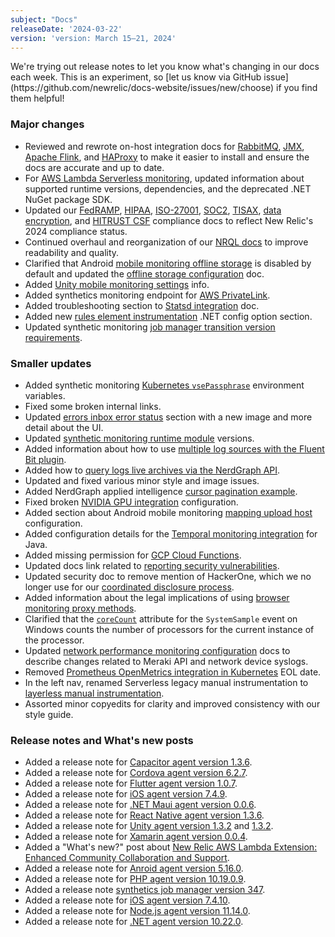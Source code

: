 ```yaml
---
subject: "Docs"
releaseDate: '2024-03-22'
version: 'version: March 15–21, 2024'
---
```


<Callout variant="important">
  We're trying out release notes to let you know what's changing in our docs each week. This is an experiment, so [let us know via GitHub issue](https://github.com/newrelic/docs-website/issues/new/choose) if you find them helpful!
</Callout>

### Major changes

* Reviewed and rewrote on-host integration docs for [RabbitMQ](/install/rabbitmq/), [JMX](/install/jmx/), [Apache Flink](/install/apache-flink/), and [HAProxy](/install/haproxy/) to make it easier to install and ensure the docs are accurate and up to date.
* For [AWS Lambda Serverless monitoring](/docs/serverless-function-monitoring/aws-lambda-monitoring/get-started/compatibility-requirements-aws-lambda-monitoring/), updated information about supported runtime versions, dependencies, and the deprecated .NET NuGet package SDK.
* Updated our [FedRAMP](/docs/security/security-privacy/compliance/certificates-standards-regulations/fedramp-moderate/), [HIPAA](/docs/security/security-privacy/compliance/certificates-standards-regulations/hipaa/), [ISO-27001](/docs/security/security-privacy/compliance/certificates-standards-regulations/iso-27001/), [SOC2](/docs/security/security-privacy/compliance/certificates-standards-regulations/soc2/), [TISAX](/docs/security/security-privacy/compliance/certificates-standards-regulations/tisax/), [data encryption](/docs/security/security-privacy/compliance/data-encryption/), and [HITRUST CSF](/docs/security/security-privacy/compliance/hitrust/) compliance docs to reflect New Relic's 2024 compliance status.
* Continued overhaul and reorganization of our [NRQL docs](/docs/nrql/get-started/introduction-nrql-new-relics-query-language) to improve readability and quality.
* Clarified that Android [mobile monitoring offline storage](/docs/mobile-monitoring/new-relic-mobile/mobile-sdk/configure-settings/#android-offline-storage) is disabled by default and updated the [offline storage configuration](/docs/mobile-monitoring/new-relic-mobile/mobile-sdk/set-max-offline-storage/#android) doc.
* Added [Unity mobile monitoring settings](https://docs.newrelic.com/docs/mobile-monitoring/new-relic-mobile/mobile-sdk/configure-settings/#unity) info.
* Added synthetics monitoring endpoint for [AWS PrivateLink](/docs/data-apis/custom-data/aws-privatelink).
* Added troubleshooting section to [Statsd integration](/docs/more-integrations/open-source-telemetry-integrations/statsd/statsd-monitoring-integration/#troubleshooting) doc.
* Added new [rules element instrumentation](/docs/apm/agents/net-agent/configuration/net-agent-configuration/#instrumentation-rules) .NET config option section.
* Updated synthetic monitoring [job manager transition version requirements](/docs/synthetics/synthetic-monitoring/private-locations/job-manager-transition-guide).

### Smaller updates

* Added synthetic monitoring [Kubernetes `vsePassphrase`](/docs/synthetics/synthetic-monitoring/private-locations/job-manager-configuration/#kubernetes-env-config) environment variables.
* Fixed some broken internal links.
* Updated [errors inbox error status](/docs/errors-inbox/errors-inbox) section with a new image and more detail about the UI.
* Updated [synthetic monitoring runtime module](/docs/synthetics/synthetic-monitoring/using-monitors/manage-monitor-runtimes) versions.
* Added information about how to use [multiple log sources with the Fluent Bit plugin](/docs/logs/forward-logs/fluent-bit-plugin-log-forwarding).
* Added how to [query logs live archives via the NerdGraph API](/docs/logs/get-started/live-archives).
* Updated and fixed various minor style and image issues.
* Added NerdGraph applied intelligence [cursor pagination example](/docs/apis/nerdgraph/examples/nerdgraph-api-notifications-channels/#paginate).
* Fixed broken [NVIDIA GPU integration](/docs/infrastructure/host-integrations/host-integrations-list/nvidia-gpu-integration) configuration.
* Added section about Android mobile monitoring [mapping upload host](/docs/mobile-monitoring/new-relic-mobile-android/install-configure/android-agent-crash-reporting) configuration.
* Added configuration details for the [Temporal monitoring integration](/docs/infrastructure/host-integrations/host-integrations-list/temporal-monitoring-integration) for Java.
* Added missing permission for [GCP Cloud Functions](/docs/infrastructure/google-cloud-platform-integrations/get-started/integrations-custom-roles).
* Updated docs link related to [reporting security vulnerabilities](/docs/security/security-privacy/information-security/security-bulletins/#report).
* Updated security doc to remove mention of HackerOne, which we no longer use for our [coordinated disclosure process](/docs/security/security-privacy/information-security/software-development-lifecycle).
* Added information about the legal implications of using [browser monitoring proxy methods](/docs/browser/new-relic-browser/configuration/proxy-agent-requests).
* Clarified that the [`coreCount`](https://docs.newrelic.com/attribute-dictionary/?event=SystemSample&attribute=coreCount) attribute for the `SystemSample` event on Windows counts the number of processors for the current instance of the processor.
* Updated [network performance monitoring configuration](/docs/network-performance-monitoring/advanced/advanced-config) docs to describe changes related to Meraki API and network device syslogs.
* Removed [Prometheus OpenMetrics integration in Kubernetes](/docs/infrastructure/prometheus-integrations/install-configure-prometheus-agent/migration-guide) EOL date.
* In the left nav, renamed Serverless legacy manual instrumentation to [layerless manual instrumentation](/docs/serverless-function-monitoring/aws-lambda-monitoring/enable-lambda-monitoring/enable-serverless-monitoring-aws-lambda-layerless/).
* Assorted minor copyedits for clarity and improved consistency with our style guide.

### Release notes and What's new posts

* Added a release note for [Capacitor agent version 1.3.6](/docs/release-notes/mobile-release-notes/capacitor-release-notes/capacitor-agent-136/).
* Added a release note for [Cordova agent version 6.2.7](/docs/release-notes/mobile-release-notes/cordova-release-notes/cordova-agent-627/).
* Added a release note for [Flutter agent version 1.0.7](/docs/release-notes/mobile-release-notes/flutter-release-notes/flutter-agent-107/).
* Added a release note for [iOS agent version 7.4.9](/docs/release-notes/mobile-release-notes/ios-release-notes/ios-agent-749/).
* Added a release note for [.NET Maui agent version 0.0.6](/docs/release-notes/mobile-release-notes/net-maui-release-notes/net-maui-agent-006/).
* Added a release note for [React Native agent version 1.3.6](/docs/release-notes/mobile-release-notes/react-native-release-notes/react-native-agent-136/).
* Added a release note for [Unity agent version 1.3.2](/docs/release-notes/mobile-release-notes/unity-release-notes/unity-agent-132/) and [1.3.2](/docs/release-notes/mobile-release-notes/unity-release-notes/unity-agent-133/).
* Added a release note for [Xamarin agent version 0.0.4](/docs/release-notes/mobile-release-notes/xamarin-release-notes/xamarin-agent-004/).
* Added a "What's new?" post about [New Relic AWS Lambda Extension: Enhanced Community Collaboration and Support](/whats-new/2024/03/whats-new-03-18-lambdacommunityplus).
* Added a release note for [Anroid agent version 5.16.0](/docs/release-notes/mobile-release-notes/new-relic-android-release-notes/new-relic-android-agent-5160).
* Added a release note for [PHP agent version 10.19.0.9](/docs/release-notes/agent-release-notes/php-release-notes/php-agent-10-19-0-9).
* Added a release note [synthetics job manager version 347](/docs/release-notes/synthetics-release-notes/job-manager-release-notes/job-manager-release-347).
* Added a release note for [iOS agent version 7.4.10](/docs/release-notes/mobile-release-notes/ios-release-notes/ios-agent-7410/).
* Added a release note for [Node.js agent version 11.14.0](/docs/release-notes/agent-release-notes/nodejs-release-notes/node-agent-11-14-0).
* Added a release note for [.NET agent version 10.22.0](/docs/release-notes/agent-release-notes/net-release-notes/net-agent-10-22-0).

